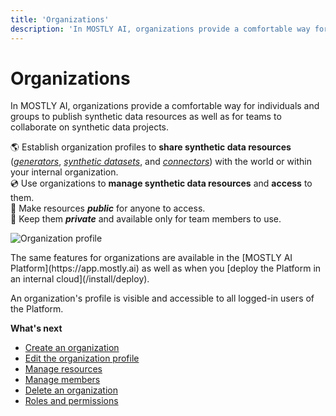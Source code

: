 ```yaml
---
title: 'Organizations'
description: 'In MOSTLY AI, organizations provide a comfortable way for individuals and groups to publish synthetic data resources as well as for teams to collaborate on synthetic data projects.'
---
```



# Organizations

In MOSTLY AI, organizations provide a comfortable way for individuals and groups to publish synthetic data resources as well as for teams to collaborate on synthetic data projects.

🌎 Establish organization profiles to **share synthetic data resources** ([_generators_](/generators), [_synthetic datasets_](/synthetic-datasets), and [_connectors_](/connectors)) with the world or within your internal organization.<br />
💿 Use organizations to **manage synthetic data resources** and **access** to them.<br />
📢 Make resources **_public_** for anyone to access.<br />
🔐 Keep them **_private_** and available only for team members to use.

<Image
    src="/docs/docimages/organizations/organizations.webp"
    alt="Organization profile"
    width={900}
    height={300}
/>

<CustomCallout>
The same features for organizations are available in the [MOSTLY AI Platform](https://app.mostly.ai) as well as when you [deploy the Platform in an internal cloud](/install/deploy).

An organization's profile is visible and accessible to all logged-in users of the Platform.
</CustomCallout>

**What's next**

* [Create an organization](/organizations/create)
* [Edit the organization profile](/organizations/edit-profile)
* [Manage resources](/organizations/manage-resources)
* [Manage members](/organizations/manage-members)
* [Delete an organization](/organizations/delete)
* [Roles and permissions](/organizations/roles-and-permissions)